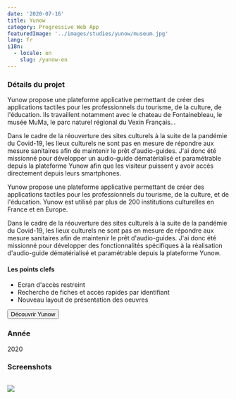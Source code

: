 ```yaml
---
date: '2020-07-16'
title: Yunow
category: Progressive Web App
featuredImage: '../images/studies/yunow/museum.jpg'
lang: fr
i18n:
  - locale: en
    slug: /yunow-en
---
```


### Détails du projet

Yunow propose une plateforme applicative permettant de créer des applications tactiles pour les professionnels du tourisme, de la culture, de l'éducation. Ils travaillent notamment avec le chateau de Fontainebleau, le musée MuMa, le parc naturel régional du Vexin Français...

Dans le cadre de la réouverture des sites culturels à la suite de la pandémie du Covid-19, les lieux culturels ne sont pas en mesure de répondre aux mesure sanitaires afin de maintenir le prêt d'audio-guides. J'ai donc été missionné pour développer un audio-guide dématérialisé et paramétrable depuis la plateforme Yunow afin que les visiteur puissent y avoir accès directement depuis leurs smartphones.

Yunow propose une plateforme applicative permettant de créer des applications tactiles pour les professionnels du tourisme, de la culture, et de l'éducation. Yunow est utilisé par plus de 200 institutions culturelles en France et en Europe.

Dans le cadre de la réouverture des sites culturels à la suite de la pandémie du Covid-19, les lieux culturels ne sont pas en mesure de répondre aux mesure sanitaires afin de maintenir le prêt d'audio-guides. J'ai donc été missionné pour développer des fonctionnalités spécifiques à la réalisation d'audio-guide dématérialisé et paramétrable depuis la plateforme Yunow.

#### Les points clefs

- Ecran d'accès restreint
- Recherche de fiches et accès rapides par identifiant
- Nouveau layout de présentation des oeuvres

<p style={{textAlign: 'center'}}><Button href="https://yunow.io">Découvrir Yunow</Button></p>

### Année
2020

### Screenshots

<Image>

![](../images/studies/yunow/portfolio.png)

</Image>

